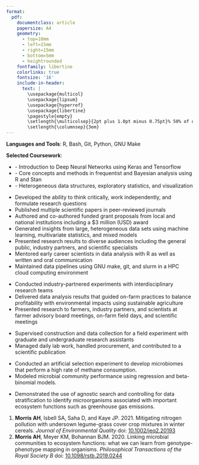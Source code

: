 ```yaml
---
format: 
  pdf: 
    documentclass: article
    papersize: A4
    geometry:
      - top=10mm
      - left=15mm
      - right=15mm
      - bottom=5mm
      - heightrounded
    fontfamily: libertine
    colorlinks: true
    fontsize: '16'
    include-in-header: 
      text: |
        \usepackage{multicol}
        \usepackage{lipsum}
        \usepackage{hyperref}
        \usepackage{libertine}
        \pagestyle{empty}
        \setlength{\multicolsep}{2pt plus 1.0pt minus 0.75pt}% 50% of original values
        \setlength{\columnsep}{3em}
---
```

<!-- TITLE -->
\begin{huge}\begin{center}{\bf Andrew Morris, PhD}\end{center}\end{huge}

<!-- CONTACT INFO -->
\begin{center}amorris3@uoregon.edu ∙ \href{https://ahmorris.org}{Personal Website} ∙ \href{https://github.com/amorris28}{Github} ∙ \href{https://www.linkedin.com/in/andrew-morris-71033a41/}{LinkedIn}
\end{center}
\vspace{15pt}

<!-- EDUCATION: 1ST BULLET -->
\begin{large}
  {\bf EDUCATION}
  \vspace{3pt}
  \hrule
  
  {\bf PhD Biology}, (2022) {\it University of Oregon} \hfill Eugene, OR
  
\end{large}

<!-- EDUCATION: 2ND BULLET -->
\begin{large}

    {\bf MS Soil Science}, (2017) {\it The Pennsylvania State University} \hfill State College, PA
    
\end{large}

<!-- EDUCATION: 3RD BULLET -->
\begin{large}

{\bf BS Plant Sciences}, (2014) {\it Cornell University} \hfill Ithaca, NY

\end{large}

\vspace{3pt}

<!-- SKILLS -->
\begin{large}{\bf SKILLS}
  \vspace{3pt}
  \hrule
\end{large}
**Languages and Tools**: R, Bash, Git, Python, GNU Make

**Selected Coursework**: 
\vspace{-0.16cm}

* \textit{Machine Learning for Image Analysis} - Introduction to Deep Neural Networks using Keras and Tensorflow
* \textit{Advanced Biological Statistics I \& II} - Core concepts and methods in frequentist and Bayesian analysis using R and Stan
* \textit{Strategies and Techniques for Analyzing Microbial Community Population Structures} - Heterogeneous data structures, exploratory statistics, and visualization

<!-- EXPERIENCE : 1ST BULLET-->
\begin{large}{\bf EXPERIENCE}
  \vspace{3pt}
  \hrule
  
  {\bf \href{https://www.uoregon.edu}{University of Oregon}} \hfill Aug 2017-Present
  
  \vspace{-0.17cm}
  
  \textit{Post-doctoral Scholar (Mar 2022-Present)} \hfill Eugene, OR, USA
  
  \vspace{-0.17cm}

  \textit{NSF Graduate Research Fellow (Aug 2017-Mar 2022)}
  
\end{large}

* Developed the ability to think critically, work independently, and formulate research questions
* Published multiple scientific papers in peer-reviewed journals
* Authored and co-authored funded grant proposals from local and national institutions including a $3 million (USD) award
* Generated insights from large, heterogeneous data sets using machine learning, multivariate statistics, and mixed models
* Presented research results to diverse audiences including the general public, industry partners, and scientific specialists
* Mentored early career scientists in data analysis with R as well as written and oral communication
* Maintained data pipelines using GNU make, git, and slurm in a HPC cloud computing environment 

\vspace{7pt}

<!-- EXPERIENCE : 2ND BULLET -->
\begin{large}

  {\bf \href{https://www.psu.edu/}{The Pennsylvania State University}} \hfill Aug 2015-Jul 2017

  \vspace{-0.17cm}
  
  \textit{Graduate Research Assistant} \hfill State College, PA, USA
  
\end{large}

* Conducted industry-partnered experiments with interdisciplinary research teams
* Delivered data analysis results that guided on-farm practices to balance profitability with environmental impacts using sustainable agriculture
* Presented research to farmers, industry partners, and scientists at farmer advisory board meetings, on-farm field days, and scientific meetings

\vspace{7pt}

<!-- EXPERIENCE : 3RD BULLET -->
\begin{large}
  \begin{multicols}{2}
    \begin{flushleft}{\bf \href{https://www.udel.edu/}{University of Delaware}}\end{flushleft}
    \begin{flushright}Feb 2015-Jul 2015\end{flushright}
  \end{multicols}
  \vspace{-0.17cm}
  \begin{multicols}{2}
    \begin{flushleft}\textit{Research Assistant}\end{flushleft}
    \begin{flushright}Newark, DE, USA\end{flushright}
  \end{multicols}
\end{large}
\vspace{-0.16cm}
* Supervised construction and data collection for a field experiment with graduate and undergraduate research assistants
* Managed daily lab work, handled procurement, and contributed to a scientific publication

\vspace{7pt}

<!-- PERSONAL PROJECTS : 1ST BULLET -->
\begin{large}
{\bf PROJECT PORTFOLIO}
  \vspace{3pt}
  \hrule
  
  \textit{\href{https://github.com/amorris28/artificial_ecosystem_selection/}{Prediction of greenhouse gas emissions from soil microbiome composition}} \hfill
    July 2023
    
  \vspace{-0.17cm}
\end{large}
* Conducted an artificial selection experiment to develop microbiomes that perform a high rate of methane consumption.
* Modeled microbial community performance using regression and beta-binomial models.

\vspace{7pt}

<!-- PERSONAL PROJECTS : 2ND BULLET -->
\begin{large}

  \textit{\href{https://github.com/amorris28/microbial_gwas/}{Applying genotype-phenotype mapping to microbial ecosystem functions}} \hfill
    March 2020
    
  \vspace{-0.17cm}
\end{large}
* Demonstrated the use of agnostic search and controlling for data stratification to identify microorganisms associated with important ecosystem functions such as greenhouse gas emissions.

\vspace{7pt}

<!-- PERSONAL PROJECTS : 3RD BULLET -->
\begin{large}
  \textit{\href{https://ahmorris.org/publications/}{Selected Publications}}
  \vspace{-0.17cm}
\end{large}
1.	**Morris AH**, Isbell SA, Saha D, and Kaye JP. 2021. Mitigating nitrogen pollution with undersown legume-grass cover crop mixtures in winter cereals. _Journal of Environmental Quality_ doi: [10.1002/jeq2.20193](https://www.doi.org/10.1002/jeq2.20193)
1.	**Morris AH**, Meyer KM, Bohannan BJM. 2020. Linking microbial communities to ecosystem functions: what we can learn from genotype-phenotype mapping in organisms. _Philosophical Transactions of the Royal Society B_ doi: [10.1098/rstb.2019.0244](https://www.doi.org/10.1098/rstb.2019.0244)
